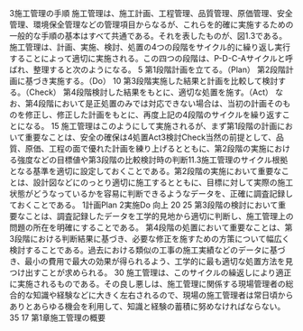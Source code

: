 
3施工管理の手順
施工管理は、施工計画、工程管理、品質管理、原価管理、安全管理、環境保全管理などの管理項目からなるが、これらを的確に実施するための一般的な手順の基本はすべて共通である。それを表したものが、図1.3である。施工管理は、計画、実施、検討、処置の4つの段階をサイクル的に繰り返し実行することによって適切に実施される。この四つの段階は、P-D-C-Aサイクルと呼ばれ、整理すると次のようになる。
5
第1段階計画を立てる。（Plan）
第2段階計画に基づき実施する。（Do）
10
第3段階実施した結果と計画を比較して検討する。（Check）
第4段階検討した結果をもとに、適切な処置を施す。（Act）
なお、第4段階において是正処置のみでは対応できない場合は、当初の計画そのものを修正し、修正した計画をもとに、再度上記の4段階のサイクルを繰り返すことになる。
15
施工管理はこのようにして実施されるが、まず第1段階の計画において重要なことは、安全の確保は4処置Act3検討Check当然の前提として、品質、原価、工程の面で優れた計画を練り上げるとともに、第2段階の実施における強度などの目標値や第3段階の比較検討時の判断11.3施工管理のサイクル根拠となる基準を適切に設定しておくことである。第2段階の実施において重要なことは、設計図などにのっとり適切に施工するとともに、目標に対して実際の施工状態がどうなっているかを容易に判断できるようなデータを、正確に調査記録しておくことである。
1計画Plan
2実施Do
向上
20
25
第3段階の検討において重要なことは、調査記録したデータを工学的見地から適切に判断し、施工管理上の問題の所在を明確にすることである。
第4段階の処置において重要なことは、第3段階における判断結果に基づき、必要な修正を施すための方策について幅広く検討することである。過去における類似の工事の施工実績などのデータに基づき、最小の費用で最大の効果が得られるよう、工学的に最も適切な処置方法を見つけ出すことが求められる。
30
施工管理は、このサイクルの繰返しにより適正に実施されるものである。その良し悪しは、施工管理に関係する現場管理者の総合的な知識や経験などに大きく左右されるので、現場の施工管理者は常日頃からありとあらゆる機会を利用して、知識と経験の蓄積に努めなければならない。
35
17
第1章施工管理の概要

